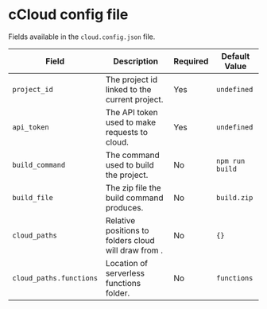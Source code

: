 ---
---

# cCloud config file

Fields available in the `cloud.config.json` file.

| Field                   | Description                                          | Required | Default Value   |
| ----------------------- | ---------------------------------------------------- | -------- | --------------- |
| `project_id`            | The project id linked to the current project.        | Yes      | `undefined`     |
| `api_token`             | The API token used to make requests to cloud.        | Yes      | `undefined`     |
| `build_command`         | The command used to build the project.               | No       | `npm run build` |
| `build_file`            | The zip file the build command produces.             | No       | `build.zip`     |
| `cloud_paths`           | Relative positions to folders cloud will draw from . | No       | `{}`            |
| `cloud_paths.functions` | Location of serverless functions folder.             | No       | `functions`     |
